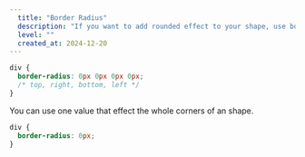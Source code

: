 ```yaml
---
  title: "Border Radius"
  description: "If you want to add rounded effect to your shape, use border-radius."
  level: ""
  created_at: 2024-12-20
---
```


```css
div {
  border-radius: 0px 0px 0px 0px;
  /* top, right, bottom, left */
}
```

<ComponentPreview name="border-radius-index" />

You can use one value that effect the whole corners of an shape.

```css
div {
  border-radius: 0px;
}
```

<ComponentPreview name="border-radius-whole" />
